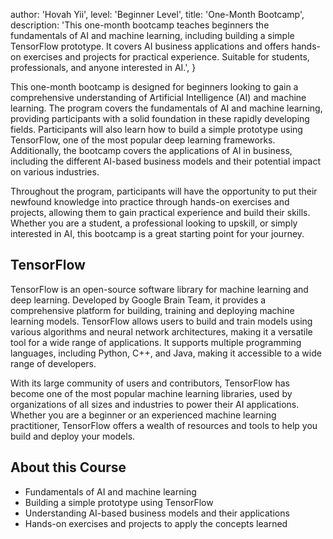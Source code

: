 
  author: 'Hovah Yii',
  level: 'Beginner Level',
  title: 'One-Month Bootcamp',
  description:
    'This one-month bootcamp teaches beginners the fundamentals of AI and machine learning, including building a simple TensorFlow prototype. It covers AI business applications and offers hands-on exercises and projects for practical experience. Suitable for students, professionals, and anyone interested in AI.',
}


This one-month bootcamp is designed for beginners looking to gain a comprehensive understanding of Artificial Intelligence (AI) and machine learning. The program covers the fundamentals of AI and machine learning, providing participants with a solid foundation in these rapidly developing fields. Participants will also learn how to build a simple prototype using TensorFlow, one of the most popular deep learning frameworks. Additionally, the bootcamp covers the applications of AI in business, including the different AI-based business models and their potential impact on various industries. 

Throughout the program, participants will have the opportunity to put their newfound knowledge into practice through hands-on exercises and projects, allowing them to gain practical experience and build their skills. Whether you are a student, a professional looking to upskill, or simply interested in AI, this bootcamp is a great starting point for your journey.


## TensorFlow

TensorFlow is an open-source software library for machine learning and deep learning. Developed by Google Brain Team, it provides a comprehensive platform for building, training and deploying machine learning models. TensorFlow allows users to build and train models using various algorithms and neural network architectures, making it a versatile tool for a wide range of applications. It supports multiple programming languages, including Python, C++, and Java, making it accessible to a wide range of developers. 

With its large community of users and contributors, TensorFlow has become one of the most popular machine learning libraries, used by organizations of all sizes and industries to power their AI applications. Whether you are a beginner or an experienced machine learning practitioner, TensorFlow offers a wealth of resources and tools to help you build and deploy your models.

## About this Course

- Fundamentals of AI and machine learning
- Building a simple prototype using TensorFlow
- Understanding AI-based business models and their applications
- Hands-on exercises and projects to apply the concepts learned